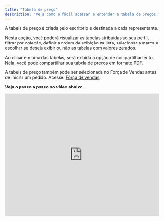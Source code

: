 ```yaml
---
title: "Tabela de preço"
description: "Veja como é fácil acessar e entender a tabela de preços."
---
```


A tabela de preço é criada pelo escritório e destinada a cada representante.

Nesta opção, você poderá visualizar as tabelas atribuídas ao seu perfil, filtrar por coleção, definir a ordem de exibição na lista, selecionar a marca e escolher se deseja exibir ou não as tabelas com valores zerados.

Ao clicar em uma das tabelas, será exibida a opção de compartilhamento. Nela, você pode compartilhar sua tabela de preços em formato PDF.

A tabela de preço também pode ser selecionada no Força de Vendas antes de iniciar um pedido. Acesse: [Força de vendas](https://www.notion.so/For-a-de-vendas-05ee5d2517ce4b2c9cd5f719496d203c?pvs=21).

**Veja o passo a passo no vídeo abaixo.**

<iframe width="100%" height="400" src="https://www.youtube.com/embed/55vsOsbab8Y?si=5HNT0zEsxfHHPut3" title="YouTube video player" frameborder="0" allow="accelerometer; autoplay; clipboard-write; encrypted-media; gyroscope; picture-in-picture; web-share" referrerpolicy="strict-origin-when-cross-origin" allowfullscreen />